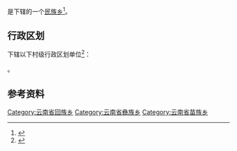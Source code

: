 {{中国乡级行政区|53/06/24/201/000}}

'''{{PAGENAMEBASE}}'''是{{PRC admin/fullname|53/06/24/201/000|3}}下辖的一个[[民族乡|民族乡]]<ref>{{PRC admin/ref sgc|{{PRC admin/parent|53/06/24/201/000}}}}</ref>。

== 行政区划 ==
{{PAGENAMEBASE}}下辖以下村级行政区划单位<ref>{{PRC admin/ref sgc|53/06/24/201/000}}</ref>：

{{PRC admin/children|53/06/24/201/000}}。

== 参考资料 ==
{{reflist}}

{{云南行政区划小作品}}
{{PRC admin/navcat|53/06/24/201/000}}
[[Category:云南省回族乡|Category:云南省回族乡]]
[[Category:云南省彝族乡|Category:云南省彝族乡]]
[[Category:云南省苗族乡|Category:云南省苗族乡]]
